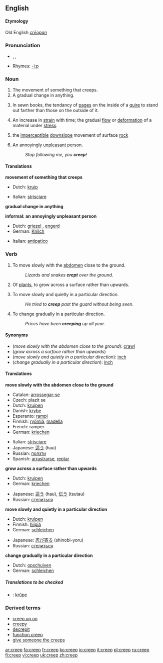 ==English==

====Etymology====
Old English ''[[crēopan]]''

===Pronunciation===
* {{AHD|/krēp/}}, {{IPA|/kriːp/}}, {{SAMPA|/kri:p/}}
*Rhymes: [[Rhymes:English:-iːp|-iːp]]

===Noun===
{{en-noun}}

# The movement of something that creeps.
# A gradual change in anything.
# {{cattag|publishing}} In sewn books, the tendancy of [[page]]s on the inside of a [[quire]] to stand out farther than those on the outside of it.
# {{cattag|materials science}} An increase in [[strain]] with time; the gradual [[flow]] or [[deformation]] of a material under [[stress]].
# {{geology}} the [[imperceptible]] [[downslope]] movement of surface [[rock]]
# {{cattag|informal|pejorative}} An annoyingly [[unpleasant]] person.
#: ''Stop following me, you '''creep'''!''

====Translations====
'''movement of something that creeps'''
{{top}}
*Dutch: [[kruip]] {{m}}
{{mid}}
*Italian: [[strisciare]] {{m}}
{{bottom}}

'''gradual change in anything'''
{{top}}
{{mid}}
{{bottom}}

'''informal: an annoyingly unpleasant person'''
{{top}}
*Dutch: [[griezel]] {{m}}, [[engerd]] {{m}}
*German: [[Knilch]] {{m}}
{{mid}}
*Italian: [[antipatico]] {{m}}
{{bottom}}

===Verb===
{{en-verb|creeps|creeping|crept}}

# {{transitive}} To move slowly with the [[abdomen]] close to the ground.
#: ''Lizards and snakes '''crept''' over the ground.''
# {{transitive}} Of [[plant]]s, to grow across a surface rather than upwards.
# {{transitive}} To move slowly and quietly in a particular direction.
#: ''He tried to '''creep''' past the guard without being seen.''
# {{transitive}} To change gradually in a particular direction.
#: ''Prices have been '''creeping''' up all year.''

====Synonyms====
*(''move slowly with the abdomen close to the ground''): [[crawl]]
*(''grow across a surface rather than upwards'')
*(''move slowly and quietly in a particular direction''): [[inch]]
*(''change gradually in a particular direction''): [[inch]]

====Translations====
'''move slowly with the abdomen close to the ground'''
{{top}}
*Catalan: [[arrossegar-se]]
*Czech: plazit se
*Dutch: [[kruipen]]
*Danish: [[krybe]]
*Esperanto: [[rampi]]
*Finnish: [[ryömiä]], [[madella]]
*French: ramper
*German: [[kriechen]]
{{mid}}
*Italian: [[strisciare]]
*Japanese: [[這う]] (hau)
*Russian: [[ползти]]
*Spanish: [[arrastrarse]], [[reptar]]
{{bottom}}

'''grow across a surface rather than upwards'''
{{top}}
*Dutch: [[kruipen]]
*German: [[kriechen]]
{{mid}}
*Japanese: [[這う]] (hau), [[伝う]] (tsutau)
*Russian: [[стелиться]]
{{bottom}}

'''move slowly and quietly in a particular direction'''
{{top}}
*Dutch: [[kruipen]]
*Finnish: [[hiipiä]]
*German: [[schleichen]]
{{mid}}
*Japanese: [[忍び寄る]] (shinobi-yoru)
*Russian: [[стелиться]]
{{bottom}}

'''change gradually in a particular direction'''
{{top}}
*Dutch: [[opschuiven]]
*German: [[schleichen]]
{{mid}}
{{bottom}}

=====Translations to be checked=====
{{checktrans}}
*{{ttbc|Frisian}}: [[krûpe]]

===Derived terms===
*[[creep up on]]
*[[creepy]]
*[[decrepit]]
*[[function creep]]
*[[give someone the creeps]]

[[ar:creep]]
[[fa:creep]]
[[fr:creep]]
[[ko:creep]]
[[io:creep]]
[[it:creep]]
[[pl:creep]]
[[ru:creep]]
[[fi:creep]]
[[vi:creep]]
[[uk:creep]]
[[zh:creep]]